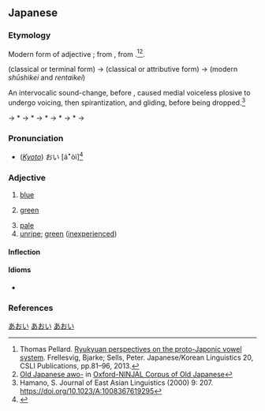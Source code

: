 ==Japanese==
{{ja-kanjitab|あお|yomi=k}}

===Etymology=== 
Modern form of {{etyl|ojp|ja|sort=あおい}} adjective {{m|ja|あおし|tr=awosi}}; from {{inh|ja|ojp|-}} {{IPAfont|awo-}}, from {{inh|ja|jpx-pro|*awo}}.<ref>Thomas Pellard.  [https://hal.archives-ouvertes.fr/hal-01289288/document Ryukyuan perspectives on the proto-Japonic vowel system].  Frellesvig, Bjarke; Sells, Peter. Japanese/Korean Linguistics 20, CSLI Publications, pp.81–96, 2013.</ref><ref>[http://npcmj.ninjal.ac.jp/interfaces/cgi-bin/dictionary.sh?search=l007042a&part=n&db=oncoj Old Japanese awo-] in [http://oncoj.ninjal.ac.jp/ Oxford-NINJAL Corpus of Old Japanese]</ref>.

{{IPAfont|⟨awosi⟩}} (classical {{m|ja|終止形|tr=shūshikei}} or terminal form) → {{IPAfont|⟨awoki<sub>1</sub>⟩}} (classical {{m|ja|連体形|tr=rentaikei}} or attributive form) → {{IPAfont|/aoi/}} (modern ''shūshikei'' and ''rentaikei'')

An intervocalic sound-change, before {{IPAchar|/-i, -u, -e, -o/}}, caused medial voiceless plosive {{IPAchar|/-k-/}} to undergo voicing, then spirantization, and gliding, before being dropped.<ref>Hamano, S. Journal of East Asian Linguistics (2000) 9: 207. https://doi.org/10.1023/A:1008367619295</ref>

{{IPAfont|⟨awoki<sub>1</sub>⟩}} → *{{IPAfont|/awokʲi/}} → *{{IPAfont|/awogʲi/}} → *{{IPAfont|/awoɣi/}} → *{{IPAfont|/awoji/}} → *{{IPAfont|/awoi/}} → {{IPAchar|/aoi/}}

===Pronunciation===
{{ja-pron|あおい|acc=2}}
* (''[[w:Kansai dialect|Kyoto]]'') {{overline|あ}}おい [áꜜòì]<ref>{{R:Keihankei}}</ref>
{{ja-ojad}}

===Adjective===
{{ja-adj|infl=い|あおい|hhira=あをい}}

# [[blue]]
# {{lb|ja|of vegetation or traffic lights}} [[green]]
# [[pale]]
# [[unripe]]; [[green]] ([[inexperienced]])
#: {{ja-usex|[[おまえ]]は[[まだ]]'''青い'''。|おまえ は まだ '''あおい'''。|You're still '''green'''.}}

====Inflection====
{{ja-i|あお}}

====Idioms====
* {{ja-r|隣の芝生は青く見える|となり の しばふ は あおく みえる|gloss=[[the grass is always greener on the other side]]}}

===References===
<references/>

[[Category:Japanese basic words|あおい]]
[[Category:ja:Colors|あおい]]
[[Category:ja:JLPT-5|あおい]]